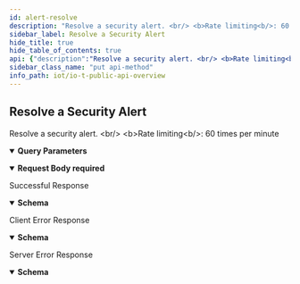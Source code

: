 ```yaml
---
id: alert-resolve
description: "Resolve a security alert. <br/> <b>Rate limiting<b/>: 60 times per minute"
sidebar_label: Resolve a Security Alert
hide_title: true
hide_table_of_contents: true
api: {"description":"Resolve a security alert. <br/> <b>Rate limiting<b/>: 60 times per minute","operationId":"alert-resolve","security":[{"X-Key-Id":[],"X-Access-Key":[]}],"tags":["IoT Public API"],"parameters":[{"description":"The alert ID being resolved. To retrieve a list of security alerts, including their IDs, use [Get Security Alerts](iot-public-api#operation/alert-list)","in":"query","name":"id","required":true,"schema":{"type":"string"}},{"description":"The customer ID to which the API call is directed","in":"query","name":"customerid","required":true,"schema":{"type":"string"}}],"requestBody":{"required":true,"content":{"application/json":{"schema":{"type":"object","required":["reason","reason_type","resolved"],"properties":{"reason":{"type":"string","description":"The reason for resolving the alert. The following string cannot contain any special characters."},"reason_type":{"type":"string","description":"The reason for resolving the alert. It must be one of the following four text strings (excluding numbers): 1. No Action Needed 2. Issue Mitigated 3. Normal behavior for this device 4. Normal behavior for all devices in the same IoT profile"},"resolved":{"type":"string","description":"Declaration that the alert is resolved. The following string must be “yes”."}}},"examples":{"payloadExample":{"summary":"An example of payload of resolving a security alert","value":{"reason":"The alert poses no threat","resolved":"yes","reason_type":["No Action Needed"]}}}}}},"responses":{"200":{"description":"Successful Response","content":{"application/json":{"schema":{"type":"object","properties":{"api":{"type":"string","description":"The API path"},"ver":{"type":"string","description":"API version"}}},"examples":{"resolveSecurityAlertResponseExample":{"value":{"api":"/pub/v4.0/alert/update","ver":"v4.0"}}}}}},"4XX":{"description":"Client Error Response","content":{"application/json":{"schema":{"type":"object","properties":{"code":{"type":"string","description":"STATUS_CODE"},"msg":{"type":"string","description":"GENERAL_MESSAGE"}}},"examples":{"Bad Request":{"value":{"code":400,"msg":"Bad Request. This occurs when an HTTP request contains an invalid query string."}},"Forbidden access":{"value":{"code":403,"msg":"Forbidden access. Either the provided API key is invalid or it does not have the required RBAC permissions to run this API."}},"Too many requests":{"value":{"code":429,"msg":"Too many requests. The number of requests for device details for a single device exceeded the rate limit of 180 queries per minute per tenant."}}}}}},"5XX":{"description":"Server Error Response","content":{"application/json":{"schema":{"type":"object","properties":{"code":{"type":"string","description":"STATUS_CODE"},"msg":{"type":"string","description":"GENERAL_MESSAGE"}}},"examples":{"resolveSecurityAlertResponseExample":{"value":{"code":500,"msg":"Internal server error. A unified status for API communication type errors."}}}}}}},"method":"put","path":"/pub/v4.0/alert/update","servers":[{"url":"https://{customer-name}.iot.paloaltonetworks.com"}],"securitySchemes":{"X-Key-Id":{"description":"Your API header requires X-Key-Id for authentication.","type":"apiKey","in":"header","name":"X-Key-Id"},"X-Access-Key":{"description":"Your API header requires X-Key-Key for authentication.","type":"apiKey","in":"header","name":"X-Access-Key"}},"jsonRequestBodyExample":{"reason":"string","reason_type":"string","resolved":"string"},"info":{"description":"Please refer [IoT Public API Authentication](iot-public-api-headers) to know how to get API Key<br/>\n","title":"IoT Public API Overview","version":"v4.0","contact":{}},"postman":{"name":"Resolve a Security Alert","description":{"content":"Resolve a security alert. <br/> <b>Rate limiting<b/>: 60 times per minute","type":"text/plain"},"url":{"path":["pub","v4.0","alert","update"],"host":["{{baseUrl}}"],"query":[{"disabled":false,"description":{"content":"(Required) The alert ID being resolved. To retrieve a list of security alerts, including their IDs, use [Get Security Alerts](iot-public-api#operation/alert-list)","type":"text/plain"},"key":"id","value":""},{"disabled":false,"description":{"content":"(Required) The customer ID to which the API call is directed","type":"text/plain"},"key":"customerid","value":""}],"variable":[]},"header":[{"key":"Content-Type","value":"application/json"},{"key":"Accept","value":"application/json"}],"method":"PUT","body":{"mode":"raw","raw":"\"\"","options":{"raw":{"language":"json"}}},"auth":{"type":"apikey","apikey":[{"type":"any","value":"X-Key-Id","key":"key"},{"type":"any","value":"<API Key>","key":"value"},{"type":"any","value":"header","key":"in"}]}}}
sidebar_class_name: "put api-method"
info_path: iot/io-t-public-api-overview
---
```



## Resolve a Security Alert



Resolve a security alert. &lt;br/&gt; &lt;b&gt;Rate limiting&lt;b/&gt;: 60 times per minute

<details style={{"marginBottom":"1rem"}} data-collapsed={false} open={true}><summary style={{}}><strong>Query Parameters</strong></summary><div><ul><ParamsItem className={"paramsItem"} param={{"description":"The alert ID being resolved. To retrieve a list of security alerts, including their IDs, use [Get Security Alerts](iot-public-api#operation/alert-list)","in":"query","name":"id","required":true,"schema":{"type":"string"}}}></ParamsItem><ParamsItem className={"paramsItem"} param={{"description":"The customer ID to which the API call is directed","in":"query","name":"customerid","required":true,"schema":{"type":"string"}}}></ParamsItem></ul></div></details><MimeTabs><TabItem label={"application/json"} value={"application/json-schema"}><details style={{}} data-collapsed={false} open={true}><summary style={{"textAlign":"left"}}><strong>Request Body</strong><strong style={{"fontSize":"var(--ifm-code-font-size)","color":"var(--openapi-required)"}}> required</strong></summary><div style={{"textAlign":"left","marginLeft":"1rem"}}></div><ul style={{"marginLeft":"1rem"}}><SchemaItem collapsible={false} name={"reason"} required={true} schemaDescription={"The reason for resolving the alert. The following string cannot contain any special characters."} schemaName={"string"} qualifierMessage={undefined} defaultValue={undefined}></SchemaItem><SchemaItem collapsible={false} name={"reason_type"} required={true} schemaDescription={"The reason for resolving the alert. It must be one of the following four text strings (excluding numbers): 1. No Action Needed 2. Issue Mitigated 3. Normal behavior for this device 4. Normal behavior for all devices in the same IoT profile"} schemaName={"string"} qualifierMessage={undefined} defaultValue={undefined}></SchemaItem><SchemaItem collapsible={false} name={"resolved"} required={true} schemaDescription={"Declaration that the alert is resolved. The following string must be “yes”."} schemaName={"string"} qualifierMessage={undefined} defaultValue={undefined}></SchemaItem></ul></details></TabItem></MimeTabs><div><ApiTabs><TabItem label={"200"} value={"200"}><div>

Successful Response

</div><div><MimeTabs groupId={"mime-type"}><TabItem label={"application/json"} value={"application/json"}><SchemaTabs groupId={"schema-tabs"}><TabItem label={"Schema"} value={"Schema"}><details style={{}} data-collapsed={false} open={true}><summary style={{"textAlign":"left"}}><strong>Schema</strong></summary><div style={{"textAlign":"left","marginLeft":"1rem"}}></div><ul style={{"marginLeft":"1rem"}}><SchemaItem collapsible={false} name={"api"} required={false} schemaDescription={"The API path"} schemaName={"string"} qualifierMessage={undefined} defaultValue={undefined}></SchemaItem><SchemaItem collapsible={false} name={"ver"} required={false} schemaDescription={"API version"} schemaName={"string"} qualifierMessage={undefined} defaultValue={undefined}></SchemaItem></ul></details></TabItem><TabItem label={"Example (from schema)"} value={"Example (from schema)"}><ResponseSamples responseExample={"{\n  \"api\": \"string\",\n  \"ver\": \"string\"\n}"} language={"json"}></ResponseSamples></TabItem><TabItem label={"Resolve Security Alert Response Example"} value={"Resolve Security Alert Response Example"}><ResponseSamples responseExample={"{\n  \"api\": \"/pub/v4.0/alert/update\",\n  \"ver\": \"v4.0\"\n}"} language={"json"}></ResponseSamples></TabItem></SchemaTabs></TabItem></MimeTabs></div></TabItem><TabItem label={"4XX"} value={"4XX"}><div>

Client Error Response

</div><div><MimeTabs groupId={"mime-type"}><TabItem label={"application/json"} value={"application/json"}><SchemaTabs groupId={"schema-tabs"}><TabItem label={"Schema"} value={"Schema"}><details style={{}} data-collapsed={false} open={true}><summary style={{"textAlign":"left"}}><strong>Schema</strong></summary><div style={{"textAlign":"left","marginLeft":"1rem"}}></div><ul style={{"marginLeft":"1rem"}}><SchemaItem collapsible={false} name={"code"} required={false} schemaDescription={"STATUS_CODE"} schemaName={"string"} qualifierMessage={undefined} defaultValue={undefined}></SchemaItem><SchemaItem collapsible={false} name={"msg"} required={false} schemaDescription={"GENERAL_MESSAGE"} schemaName={"string"} qualifierMessage={undefined} defaultValue={undefined}></SchemaItem></ul></details></TabItem><TabItem label={"Example (from schema)"} value={"Example (from schema)"}><ResponseSamples responseExample={"{\n  \"code\": \"string\",\n  \"msg\": \"string\"\n}"} language={"json"}></ResponseSamples></TabItem><TabItem label={" Bad  Request"} value={" Bad  Request"}><ResponseSamples responseExample={"{\n  \"code\": 400,\n  \"msg\": \"Bad Request. This occurs when an HTTP request contains an invalid query string.\"\n}"} language={"json"}></ResponseSamples></TabItem><TabItem label={" Forbidden access"} value={" Forbidden access"}><ResponseSamples responseExample={"{\n  \"code\": 403,\n  \"msg\": \"Forbidden access. Either the provided API key is invalid or it does not have the required RBAC permissions to run this API.\"\n}"} language={"json"}></ResponseSamples></TabItem><TabItem label={" Too many requests"} value={" Too many requests"}><ResponseSamples responseExample={"{\n  \"code\": 429,\n  \"msg\": \"Too many requests. The number of requests for device details for a single device exceeded the rate limit of 180 queries per minute per tenant.\"\n}"} language={"json"}></ResponseSamples></TabItem></SchemaTabs></TabItem></MimeTabs></div></TabItem><TabItem label={"5XX"} value={"5XX"}><div>

Server Error Response

</div><div><MimeTabs groupId={"mime-type"}><TabItem label={"application/json"} value={"application/json"}><SchemaTabs groupId={"schema-tabs"}><TabItem label={"Schema"} value={"Schema"}><details style={{}} data-collapsed={false} open={true}><summary style={{"textAlign":"left"}}><strong>Schema</strong></summary><div style={{"textAlign":"left","marginLeft":"1rem"}}></div><ul style={{"marginLeft":"1rem"}}><SchemaItem collapsible={false} name={"code"} required={false} schemaDescription={"STATUS_CODE"} schemaName={"string"} qualifierMessage={undefined} defaultValue={undefined}></SchemaItem><SchemaItem collapsible={false} name={"msg"} required={false} schemaDescription={"GENERAL_MESSAGE"} schemaName={"string"} qualifierMessage={undefined} defaultValue={undefined}></SchemaItem></ul></details></TabItem><TabItem label={"Example (from schema)"} value={"Example (from schema)"}><ResponseSamples responseExample={"{\n  \"code\": \"string\",\n  \"msg\": \"string\"\n}"} language={"json"}></ResponseSamples></TabItem><TabItem label={"Resolve Security Alert Response Example"} value={"Resolve Security Alert Response Example"}><ResponseSamples responseExample={"{\n  \"code\": 500,\n  \"msg\": \"Internal server error. A unified status for API communication type errors.\"\n}"} language={"json"}></ResponseSamples></TabItem></SchemaTabs></TabItem></MimeTabs></div></TabItem></ApiTabs></div>
      